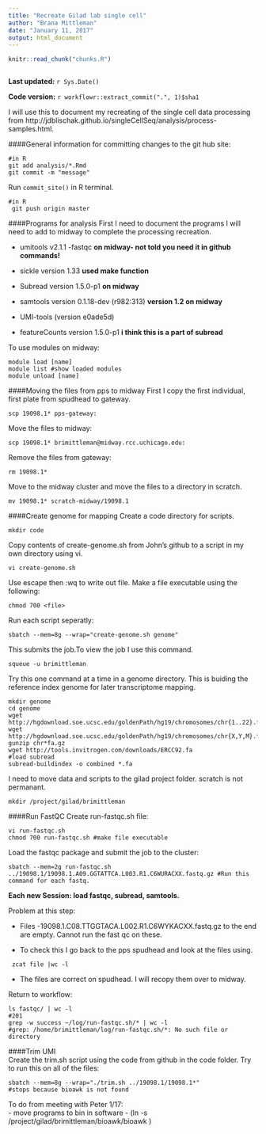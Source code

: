 ```yaml
---
title: "Recreate Gilad lab single cell"
author: "Brana Mittleman"
date: "January 11, 2017"
output: html_document
---
```


```r
knitr::read_chunk("chunks.R")
```

```r
```

**Last updated:** `r Sys.Date()`

**Code version:** `r workflowr::extract_commit(".", 1)$sha1`


I will use this to document my recreating of the single cell data processing from http://jdblischak.github.io/singleCellSeq/analysis/process-samples.html.  

####General information for committing changes to the git hub site: 

``` 
#in R
git add analysis/*.Rmd
git commit -m "message"
```
Run `commit_site()` in R terminal.

```
#in R
 git push origin master
```


####Programs for analysis 
First I need to document the programs I will need to add to midway to complete the processing recreation. 

- umitools v2.1.1
-fastqc **on midway- not told you need it in github commands!**

- sickle version 1.33 **used make function**
- Subread version 1.5.0-p1 **on midway**
- samtools version 0.1.18-dev (r982:313) **version 1.2 on midway**
- UMI-tools (version e0ade5d)
- featureCounts version 1.5.0-p1 **i think this is a part of subread**


To use modules on midway:
```
module load [name]
module list #show loaded modules 
module unload [name]

```



####Moving the files from pps to midway 
First I copy the first individual, first plate from spudhead to gateway.  
```
scp 19098.1* pps-gateway:
```
Move the files to midway:
```
scp 19098.1* brimittleman@midway.rcc.uchicago.edu:
```
Remove the files from gateway: 
```
rm 19098.1*
```
Move to the midway cluster and move the files to a directory in scratch. 
```
mv 19098.1* scratch-midway/19098.1 
```

####Create genome for mapping
Create a code directory for scripts. 
```
mkdir code
```
Copy contents of create-genome.sh from John's github to a script in my own directory using vi. 

```
vi create-genome.sh
```
Use escape then :wq to write out file.  Make a file executable using the following:
```
chmod 700 <file>
```

Run each script seperatly:
```
sbatch --mem=8g --wrap="create-genome.sh genome"
```
This submits the job.To view the job I use this command.
```
squeue -u brimittleman
```

Try this one command at a time in a genome directory. This is buiding the reference index genome for later transcriptome mapping. 
```
mkdir genome
cd genome
wget http://hgdownload.soe.ucsc.edu/goldenPath/hg19/chromosomes/chr{1..22}.fa.gz
wget http://hgdownload.soe.ucsc.edu/goldenPath/hg19/chromosomes/chr{X,Y,M}.fa.gz
gunzip chr*fa.gz
wget http://tools.invitrogen.com/downloads/ERCC92.fa
#load subread
subread-buildindex -o combined *.fa
```

I need to move data and scripts to the gilad project folder. scratch is not permanant.

```
mkdir /project/gilad/brimittleman
```


####Run FastQC
Create run-fastqc.sh file:

```
vi run-fastqc.sh
chmod 700 run-fastqc.sh #make file executable
```
Load the fastqc package and submit the job to the cluster: 
```
sbatch --mem=2g run-fastqc.sh ../19098.1/19098.1.A09.GGTATTCA.L003.R1.C6WURACXX.fastq.gz #Run this command for each fastq. 
```

**Each new Session: load fastqc, subread, samtools. **  

Problem at this step:  

 - Files -19098.1.C08.TTGGTACA.L002.R1.C6WYKACXX.fastq.gz to the end are empty. Cannot run the fast qc on these.   
 
 - To check this I go back to the pps spudhead and look at the files using.  
 
```
 zcat file |wc -l
```
 - The files are correct on spudhead. I will recopy them over to midway. 


Return to workflow:
```
ls fastqc/ | wc -l
#201
grep -w success ~/log/run-fastqc.sh/* | wc -l
#grep: /home/brimittleman/log/run-fastqc.sh/*: No such file or directory
```

####Trim UMI  
Create the trim.sh script using the code from github in the code folder. Try to run this on all of the files:  
```
sbatch --mem=8g --wrap="./trim.sh ../19098.1/19098.1*"
#stops because bioawk is not found
```


To do from meeting with Peter 1/17:  
 - move programs to bin in software - (ln -s /project/gilad/brimittleman/bioawk/bioawk 
)  
